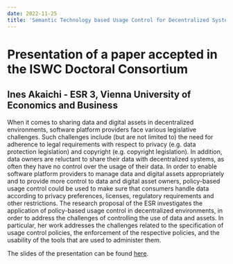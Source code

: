 ---
date: 2022-11-25
title: 'Semantic Technology based Usage Control for Decentralized Systems'
---


# Presentation of a paper accepted in the ISWC Doctoral Consortium   
## Ines Akaichi - ESR 3, Vienna University of Economics and Business

When it comes to sharing data and digital assets in decentralized environments, software platform providers face various legislative challenges.  Such challenges include (but are not limited to) the need for adherence to legal requirements with respect to privacy (e.g. data protection legislation) and copyright (e.g. copyright legislation). In addition, data owners are reluctant to share their data with decentralized systems, as often they have no control over the usage of their data. In order to enable software platform providers to manage data and digital assets appropriately and to provide more control to data and digital asset owners, policy-based usage control could be used to make sure that consumers handle data according to privacy preferences, licenses, regulatory requirements and other restrictions. The research proposal of the ESR investigates the application of policy-based usage control in decentralized environments, in order to address the challenges of controlling the use of data and assets. In particular, her work addresses the challenges related to the specification of usage control policies, the enforcement of the respective policies, and the usability of the tools that are used to administer them.

The slides of the presentation can be found [here](/downloads/2022-11-25-Akaichi_slides.pdf).
